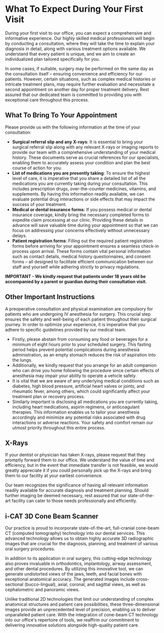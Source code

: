 # What To Expect During Your First Visit

During your first visit to our office, you can expect a comprehensive and informative experience. Our highly skilled medical professionals will begin by conducting a consultation, where they will take the time to explain your diagnosis in detail, along with various treatment options available. We understand that every patient is unique, and we aim to create an individualized plan tailored specifically for you.

In some cases, if suitable, surgery may be performed on the same day as the consultation itself – ensuring convenience and efficiency for our patients. However, certain situations, such as complex medical histories or intricate treatment plans, may require further evaluation and necessitate a second appointment on another day for proper treatment delivery. Rest assured that our dedicated team is committed to providing you with exceptional care throughout this process.

## What To Bring To Your Appointment

Please provide us with the following information at the time of your consultation:

- **Surgical referral slip and any X-rays**: It is essential to bring your surgical referral slip along with any relevant X-rays or imaging reports to provide our team with a comprehensive understanding of your medical history. These documents serve as crucial references for our specialists, enabling them to accurately assess your condition and plan the best course of action for you.
- **List of medications you are presently taking**: To ensure the highest level of care, it is imperative that you share a detailed list of all the medications you are currently taking during your consultation. This includes prescription drugs, over-the-counter medicines, vitamins, and supplements. By having this information readily available, we can evaluate potential drug interactions or side effects that may impact the success of your treatment.
- **Medical or dental insurance forms**: If you possess medical or dental insurance coverage, kindly bring the necessary completed forms to expedite claim processing at our clinic. Providing these details in advance will save valuable time during your appointment so that we can focus on addressing your concerns effectively without unnecessary delays.
- **Patient registration forms**: Filling out the required patient registration forms before arriving for your appointment ensures a seamless check-in process upon arrival. These forms contain vital personal information such as contact details, medical history questionnaires, and consent forms – all designed to facilitate efficient communication between our staff and yourself while adhering strictly to privacy regulations.

**IMPORTANT - We kindly request that patients under 18 years old be accompanied by a parent or guardian during their consultation visit.**

## Other Important Instructions

A preoperative consultation and physical examination are compulsory for patients who are undergoing IV anesthesia for surgery. This crucial step ensures the safety and well-being of each patient throughout their surgical journey. In order to optimize your experience, it is imperative that you adhere to specific guidelines provided by our medical team.

- Firstly, please abstain from consuming any food or beverages for a minimum of eight hours prior to your scheduled surgery. This fasting period helps prevent potential complications during anesthesia administration, as an empty stomach reduces the risk of aspiration into the lungs.
- Additionally, we kindly request that you arrange for an adult companion who can drive you home following the procedure since certain effects of anesthesia may impair your ability to operate a vehicle safely.
- It is vital that we are aware of any underlying medical conditions such as diabetes, high blood pressure, artificial heart valves or joints, and rheumatic fever, among others, which could significantly affect your treatment plan or recovery process.
- Similarly important is disclosing all medications you are currently taking, including heart medications, aspirin regimens, or anticoagulant therapies. This information enables us to tailor your anesthesia accordingly and minimize any potential risks associated with drug interactions or adverse reactions. Your safety and comfort remain our utmost priority throughout this entire process.

## X-Rays

If your dentist or physician has taken X-rays, please request that they promptly forward them to our office. We understand the value of time and efficiency, but in the event that immediate transfer is not feasible, we would greatly appreciate it if you could personally pick up the X-rays and bring them to our facility at your earliest convenience.

Our team recognizes the significance of having all relevant information readily available for accurate diagnosis and treatment planning. Should further imaging be deemed necessary, rest assured that our state-of-the-art facility can cater to those needs professionally and efficiently.

## i-CAT 3D Cone Beam Scanner

Our practice is proud to incorporate state-of-the-art, full-cranial cone-beam CT (computed tomography) technology into our dental services. This advanced technology allows us to obtain highly accurate 3D radiographic images that are crucial for the diagnosis, planning, and treatment of various oral surgery procedures.

In addition to its application in oral surgery, this cutting-edge technology also proves invaluable in orthodontics, implantology, airway assessment, and other dental procedures. By utilizing this innovative tool, we can generate undistorted views of the jaws, teeth, and facial bones with exceptional anatomical accuracy. The generated images include cross-sectional (bucco-lingual), axial, coronal, and sagittal views, as well as cephalometric and panoramic views.

Unlike traditional 2D technologies that limit our understanding of complex anatomical structures and patient care possibilities, these three-dimensional images provide an unprecedented level of precision, enabling us to deliver unparalleled patient care. With the integration of cone-beam CT technology into our office's repertoire of tools, we reaffirm our commitment to delivering innovative solutions alongside high-quality patient care.
